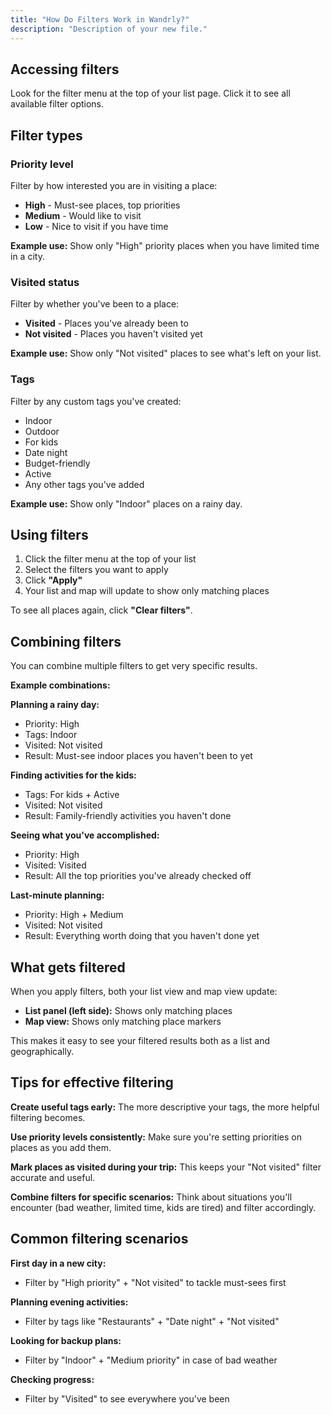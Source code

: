 ```yaml
---
title: "How Do Filters Work in Wandrly?"
description: "Description of your new file."
---
```


## Accessing filters

Look for the filter menu at the top of your list page. Click it to see all available filter options.

## Filter types

### Priority level

Filter by how interested you are in visiting a place:

- **High** - Must-see places, top priorities
- **Medium** - Would like to visit
- **Low** - Nice to visit if you have time

**Example use:** Show only "High" priority places when you have limited time in a city.

### Visited status

Filter by whether you've been to a place:

- **Visited** - Places you've already been to
- **Not visited** - Places you haven't visited yet

**Example use:** Show only "Not visited" places to see what's left on your list.

### Tags

Filter by any custom tags you've created:

- Indoor
- Outdoor
- For kids
- Date night
- Budget-friendly
- Active
- Any other tags you've added

**Example use:** Show only "Indoor" places on a rainy day.

## Using filters

1. Click the filter menu at the top of your list
2. Select the filters you want to apply
3. Click **"Apply"**
4. Your list and map will update to show only matching places

To see all places again, click **"Clear filters"**.

## Combining filters

You can combine multiple filters to get very specific results.

**Example combinations:**

**Planning a rainy day:**

- Priority: High
- Tags: Indoor
- Visited: Not visited
- Result: Must-see indoor places you haven't been to yet

**Finding activities for the kids:**

- Tags: For kids + Active
- Visited: Not visited
- Result: Family-friendly activities you haven't done

**Seeing what you've accomplished:**

- Priority: High
- Visited: Visited
- Result: All the top priorities you've already checked off

**Last-minute planning:**

- Priority: High + Medium
- Visited: Not visited
- Result: Everything worth doing that you haven't done yet

## What gets filtered

When you apply filters, both your list view and map view update:

- **List panel (left side):** Shows only matching places
- **Map view:** Shows only matching place markers

This makes it easy to see your filtered results both as a list and geographically.

## Tips for effective filtering

**Create useful tags early:** The more descriptive your tags, the more helpful filtering becomes.

**Use priority levels consistently:** Make sure you're setting priorities on places as you add them.

**Mark places as visited during your trip:** This keeps your "Not visited" filter accurate and useful.

**Combine filters for specific scenarios:** Think about situations you'll encounter (bad weather, limited time, kids are tired) and filter accordingly.

## Common filtering scenarios

**First day in a new city:**

- Filter by "High priority" + "Not visited" to tackle must-sees first

**Planning evening activities:**

- Filter by tags like "Restaurants" + "Date night" + "Not visited"

**Looking for backup plans:**

- Filter by "Indoor" + "Medium priority" in case of bad weather

**Checking progress:**

- Filter by "Visited" to see everywhere you've been